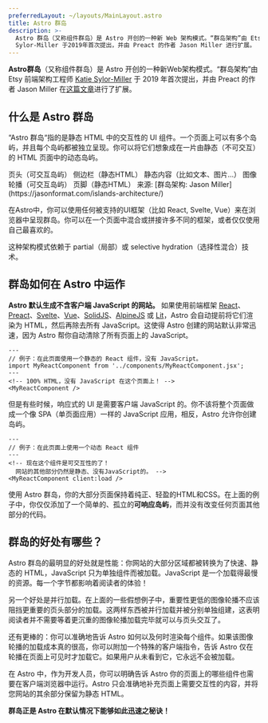 ```yaml
---
preferredLayout: ~/layouts/MainLayout.astro
title: Astro 群岛
description: >-
  Astro 群岛（又称组件群岛）是 Astro 开创的一种新 Web 架构模式。“群岛架构”由 Etsy 前端架构工程师 Katie
  Sylor-Miller 于2019年首次提出，并由 Preact 的作者 Jason Miller 进行扩展。
---
```




**Astro群岛**（又称组件群岛）是 Astro 开创的一种新Web架构模式。“群岛架构”由 Etsy 前端架构工程师 [Katie Sylor-Miller](https://twitter.com/ksylor) 于 2019 年首次提出，并由 Preact 的作者 Jason Miller 在[这篇文章](https://jasonformat.com/islands-architecture/)进行了扩展。

## 什么是 Astro 群岛

“Astro 群岛“指的是静态 HTML 中的交互性的 UI 组件。一个页面上可以有多个岛屿，并且每个岛屿都被独立呈现。你可以将它们想象成在一片由静态（不可交互）的 HTML 页面中的动态岛屿。

<IslandsDiagram>
    <Fragment slot="headerApp">页头（可交互岛屿）</Fragment>
    <Fragment slot="sidebarApp">侧边栏（静态HTML）</Fragment>
    <Fragment slot="main">
        静态内容（比如文本、图片...）
    </Fragment>
    <Fragment slot="carouselApp">图像轮播（可交互岛屿）</Fragment>
    <Fragment slot="footer">页脚（静态HTML）</Fragment>
    <Fragment slot="source">来源: [群岛架构: Jason Miller](https://jasonformat.com/islands-architecture/)</Fragment>
</IslandsDiagram>

在Astro中，你可以使用任何被支持的UI框架（比如 React, Svelte, Vue）来在浏览器中呈现群岛。你可以在一个页面中混合或拼接许多不同的框架，或者仅仅使用自己最喜欢的。

这种架构模式依赖于 partial（局部）或 selective hydration（选择性混合）技术。

## 群岛如何在 Astro 中运作

**Astro 默认生成不含客户端 JavaScript 的网站。** 如果使用前端框架 [React](https://reactjs.org/)、[Preact](https://preactjs.com/)、[Svelte](https://svelte.dev/)、[Vue](https://vuejs.org/)、[SolidJS](https://www.solidjs.com/)、[AlpineJS](https://alpinejs.dev/) 或 [Lit](https://lit.dev/)，Astro 会自动提前将它们渲染为 HTML，然后再除去所有 JavaScript。这使得 Astro 创建的网站默认非常迅速，因为 Astro 帮你自动清除了所有页面上的 JavaScript。

```astro title="src/pages/index.astro"
---
// 例子：在此页面使用一个静态的 React 组件，没有 JavaScript。
import MyReactComponent from '../components/MyReactComponent.jsx';
---
<!-- 100% HTML，没有 JavaScript 在这个页面上！ -->
<MyReactComponent />
```

但是有些时候，响应式的 UI 是需要客户端 JavaScript 的。你不该将整个页面做成一个像 SPA（单页面应用）一样的 JavaScript 应用，相反，Astro 允许你创建岛屿。

```astro title="src/pages/index.astro" ins="client:load"
---
// 例子：在此页面上使用一个动态 React 组件
---
<!-- 现在这个组件是可交互性的了！
  网站的其他部分仍然是静态、没有JavaScript的。 -->
<MyReactComponent client:load />
```

使用 Astro 群岛，你的大部分页面保持着纯正、轻盈的HTML和CSS。在上面的例子中，你仅仅添加了一个简单的、孤立的**可响应岛屿**，而并没有改变任何页面其他部分的代码。

## 群岛的好处有哪些？

Astro 群岛的最明显的好处就是性能：你网站的大部分区域都被转换为了快速、静态的 HTML，JavaScript 只为单独组件而被加载。JavaScript 是一个加载得最慢的资源。每一个字节都影响着阅读者的体验！

另一个好处是并行加载。在上面的一些假想例子中，重要性更低的图像轮播不应该阻挡更重要的页头部分的加载。这两样东西被并行加载并被分别单独组建，这表明阅读者并不需要等着更沉重的图像轮播加载完毕就可以与页头交互了。

还有更棒的：你可以准确地告诉 Astro 如何以及何时渲染每个组件。如果该图像轮播的加载成本真的很高，你可以附加一个特殊的客户端指令，告诉 Astro 仅在轮播在页面上可见时才加载它。如果用户从未看到它，它永远不会被加载。

在 Astro 中，作为开发人员，你可以明确告诉 Astro 你的页面上的哪些组件也需要在客户端浏览器中运行。Astro 只会准确地补充页面上需要交互性的内容，并将您网站的其余部分保留为静态 HTML。

**群岛正是 Astro 在默认情况下能够如此迅速之秘诀！**
